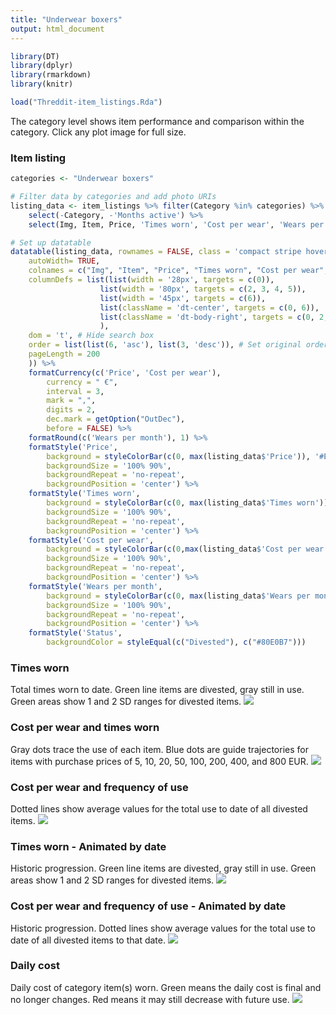 ```yaml
---
title: "Underwear boxers"
output: html_document
---
```


```r
library(DT)
library(dplyr)
library(rmarkdown)
library(knitr)

load("Threddit-item_listings.Rda")
```

The category level shows item performance and comparison within the category. Click any plot image for full size.

### Item listing

```r

categories <- "Underwear boxers"

# Filter data by categories and add photo URIs 
listing_data <- item_listings %>% filter(Category %in% categories) %>%
    select(-Category, -'Months active') %>%
    select(Img, Item, Price, 'Times worn', 'Cost per wear', 'Wears per month', 'Status')

# Set up datatable
datatable(listing_data, rownames = FALSE, class = 'compact stripe hover row-border order-column', escape = FALSE, options = list(
    autoWidth= TRUE,
    colnames = c("Img", "Item", "Price", "Times worn", "Cost per wear", "Wers per month", "Status"),
    columnDefs = list(list(width = '28px', targets = c(0)),
                    list(width = '80px', targets = c(2, 3, 4, 5)),
                    list(width = '45px', targets = c(6)),
                    list(className = 'dt-center', targets = c(0, 6)),
                    list(className = 'dt-body-right', targets = c(0, 2, 3, 4, 5, 6))
                    ),
    dom = 't', # Hide search box
    order = list(list(6, 'asc'), list(3, 'desc')), # Set original ordering
    pageLength = 200
    )) %>%
    formatCurrency(c('Price', 'Cost per wear'),
        currency = " €",
        interval = 3,
        mark = ",",
        digits = 2,
        dec.mark = getOption("OutDec"),
        before = FALSE) %>%
    formatRound(c('Wears per month'), 1) %>%
    formatStyle('Price',
        background = styleColorBar(c(0, max(listing_data$'Price')), '#E0E0E0'),
        backgroundSize = '100% 90%',
        backgroundRepeat = 'no-repeat',
        backgroundPosition = 'center') %>%
    formatStyle('Times worn',
        background = styleColorBar(c(0, max(listing_data$'Times worn')), '#CCE5FF'),
        backgroundSize = '100% 90%',
        backgroundRepeat = 'no-repeat',
        backgroundPosition = 'center') %>%
    formatStyle('Cost per wear',
        background = styleColorBar(c(0,max(listing_data$'Cost per wear'[listing_data$Status == 'Divested'])), '#FFCCCC'),
        backgroundSize = '100% 90%',
        backgroundRepeat = 'no-repeat',
        backgroundPosition = 'center') %>%
    formatStyle('Wears per month',
        background = styleColorBar(c(0, max(listing_data$'Wears per month')), '#CCFFCC'),
        backgroundSize = '100% 90%',
        backgroundRepeat = 'no-repeat',
        backgroundPosition = 'center') %>%
    formatStyle('Status',
        backgroundColor = styleEqual(c("Divested"), c("#80E0B7")))
```

### Times worn
Total times worn to date. Green line items are divested, gray still in use. Green areas show 1 and 2 SD ranges for divested items.
[![](https://threddit-297417.web.app/Category-Underwear_boxers-Times_used.png)](https://threddit-297417.web.app/Category-Underwear_boxers-Times_used.png){target="_blank"}

### Cost per wear and times worn
Gray dots trace the use of each item. Blue dots are guide trajectories for items with purchase prices of 5, 10, 20, 50, 100, 200, 400, and 800 EUR.
[![](https://threddit-297417.web.app/Category-Underwear_boxers-Cost_and_Cumulative_use.png)](https://threddit-297417.web.app/Category-Underwear_boxers-Cost_and_Cumulative_use.png){target="_blank"}

### Cost per wear and frequency of use
Dotted lines show average values for the total use to date of all divested items.
[![](https://threddit-297417.web.app/Category-Underwear_boxers.png)](https://threddit-297417.web.app/Category-Underwear_boxers.png){target="_blank"}

### Times worn - Animated by date
Historic progression. Green line items are divested, gray still in use. Green areas show 1 and 2 SD ranges for divested items. 
![](https://threddit-297417.web.app/Category-Underwear_boxers-Times_used-animation.gif)

### Cost per wear and frequency of use - Animated by date
Historic progression. Dotted lines show average values for the total use to date of all divested items to that date.
![](https://threddit-297417.web.app/Category-Underwear_boxers-animation.gif)

### Daily cost
Daily cost of category item(s) worn. Green means the daily cost is final and no longer changes. Red means it may still decrease with future use.
[![](https://threddit-297417.web.app/Category-Underwear_boxers-Daily_cost.png)](https://threddit-297417.web.app/Category-Underwear_boxers-Daily_cost.png){target="_blank"}
